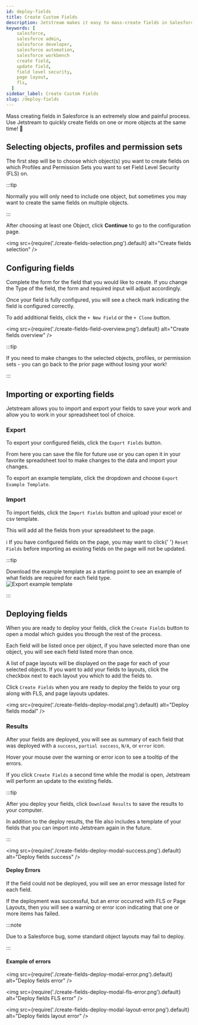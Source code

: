 ```yaml
---
id: deploy-fields
title: Create Custom Fields
description: Jetstream makes it easy to mass-create fields in Salesforce. You can even download our example template and use excel to define the field structure.
keywords: [
    salesforce,
    salesforce admin,
    salesforce developer,
    salesforce automation,
    salesforce workbench
    create field,
    update field,
    field level security,
    page layout,
    fls,
  ]
sidebar_label: Create Custom Fields
slug: /deploy-fields
---
```



Mass creating fields in Salesforce is an extremely slow and painful process. Use Jetstream to quickly create fields on one or more objects at the same time! 🎉

## Selecting objects, profiles and permission sets

The first step will be to choose which object(s) you want to create fields on which Profiles and Permission Sets you want to set Field Level Security (FLS) on.

:::tip

Normally you will only need to include one object, but sometimes you may want to create the same fields on multiple objects.

:::

After choosing at least one Object, click **Continue** to go to the configuration page.

<img src={require('./create-fields-selection.png').default} alt="Create fields selection" />

## Configuring fields

Complete the form for the field that you would like to create. If you change the Type of the field, the form and required input will adjust accordingly.

Once your field is fully configured, you will see a <Success className="icon inline" /> check mark indicating the field is configured correctly.

To add additional fields, click the `+ New Field` or the `+ Clone` button.

<img src={require('./create-fields-field-overview.png').default} alt="Create fields overview" />

:::tip

If you need to make changes to the selected objects, profiles, or permission sets - you can go back to the prior page without losing your work!

:::

## Importing or exporting fields

Jetstream allows you to import and export your fields to save your work and allow you to work in your spreadsheet tool of choice.

### Export

To export your configured fields, click the `Export Fields` button.

From here you can save the file for future use or you can open it in your favorite spreadsheet tool to make changes to the data and import your changes.

To export an example template, click the dropdown and choose `Export Example Template`.

### Import

To import fields, click the `Import Fields` button and upload your excel or csv template.

This will add all the fields from your spreadsheet to the page.

<div style={{ marginBottom: '1rem' }}>
  <span style={{ marginRight: '.5rem' }}>ℹ️ </span> If you have configured fields on the page, you may want to click{' '}
  <code>Reset Fields</code> before importing as existing fields on the page will not be updated.
</div>

:::tip

<div className="container">
  <div className="row">
    <div className="col col--8">
      Download the example template as a starting point to see an example of what fields are required for each field type.
    </div>
    <div className="col col--4">
      <img src={require('./create-fields-export-example-template.png').default} alt="Export example template" />
    </div>
  </div>
</div>

:::

## Deploying fields

When you are ready to deploy your fields, click the `Create Fields` button to open a modal which guides you through the rest of the process.

Each field will be listed once per object, if you have selected more than one object, you will see each field listed more than once.

A list of page layouts will be displayed on the page for each of your selected objects. If you want to add your fields to layouts, click the checkbox next to each layout you which to add the fields to.

Click `Create Fields` when you are ready to deploy the fields to your org along with FLS, and page layouts updates.

<img src={require('./create-fields-deploy-modal.png').default} alt="Deploy fields modal" />

### Results

After your fields are deployed, you will see as summary of each field that was deployed with a `success`, `partial success`, `N/A`, or `error` icon.

Hover your mouse over the warning or error icon to see a tooltip of the errors.

If you click `Create Fields` a second time while the modal is open, Jetstream will perform an update to the existing fields.

:::tip

After you deploy your fields, click `Download Results` to save the results to your computer.

In addition to the deploy results, the file also includes a template of your fields that you can import into Jetstream again in the future.

:::

<img src={require('./create-fields-deploy-modal-success.png').default} alt="Deploy fields success" />

#### Deploy Errors

If the field could not be deployed, you will see an error message listed for each field.

If the deployment was successful, but an error occurred with FLS or Page Layouts, then you will see a warning or error icon indicating that one or more items has failed.

:::note

Due to a Salesforce bug, some standard object layouts may fail to deploy.

:::

#### Example of errors

<img src={require('./create-fields-deploy-modal-error.png').default} alt="Deploy fields error" />

<img src={require('./create-fields-deploy-modal-fls-error.png').default} alt="Deploy fields FLS error" />

<img src={require('./create-fields-deploy-modal-layout-error.png').default} alt="Deploy fields layout error" />
